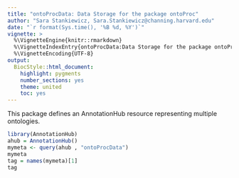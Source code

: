 ```yaml
---
title: "ontoProcData: Data Storage for the package ontoProc"
author: "Sara Stankiewicz, Sara.Stankiewicz@channing.harvard.edu"
date: "`r format(Sys.time(), '%B %d, %Y')`"
vignette: >
  %\VignetteEngine{knitr::rmarkdown}
  %\VignetteIndexEntry{ontoProcData:Data Storage for the package ontoProc}
  %\VignetteEncoding{UTF-8}
output:
  BiocStyle::html_document:
    highlight: pygments
    number_sections: yes
    theme: united
    toc: yes
---
```

This package defines an AnnotationHub resource
representing multiple ontologies. 

```r
library(AnnotationHub)
ahub = AnnotationHub()
mymeta <- query(ahub , "ontoProcData")
mymeta
tag = names(mymeta)[1] 
tag
```